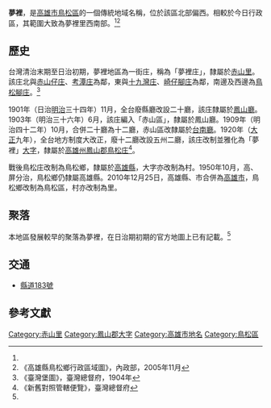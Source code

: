 {{noteTA　
|1 = zh-cn:庄; zh-hk:庄; zh-tw:庄;
}}
'''夢裡'''，是[[高雄市|高雄市]][[鳥松區|鳥松區]]的一個傳統地域名稱，位於該區北部偏西。相較於今日行政區，其範圍大致為夢裡里西南部。<ref name="臺灣堡圖"/><ref name="鳥松鄉地圖">《高雄縣鳥松鄉行政區域圖》，內政部，2005年11月</ref>

== 歷史 ==
台灣清治末期至日治初期，夢裡地區為一街庄，稱為「夢裡庄」，隸屬於[[赤山里_(堡里)|赤山里]]。該庄北與[[赤山仔庄|赤山仔庄]]、[[考潭庄|考潭庄]]為鄰，東與[[十九灣庄|十九灣庄]]、[[崎子腳_(高雄市)|崎仔腳庄]]為鄰，南邊及西邊為[[鳥松腳庄|鳥松腳庄]]。<ref name="臺灣堡圖">《臺灣堡圖》，臺灣總督府，1904年</ref>

1901年（日治[[明治|明治]]三十四年）11月，全台廢縣廳改設二十廳，該庄隸屬於[[鳳山廳|鳳山廳]]。1903年（明治三十六年）6月，該庄編入「赤山區」，隸屬於鳳山廳。1909年（明治四十二年）10月，合併二十廳為十二廳，赤山區改隸屬於[[台南廳|台南廳]]。1920年（[[大正|大正]]九年），全台地方制度大改正，廢十二廳改設五州二廳，該庄改制並雅化為「夢裡」[[大字|大字]]，隸屬於[[高雄州|高雄州]][[鳳山郡|鳳山郡]][[鳥松庄|鳥松庄]]<ref>《新舊對照管轄便覽》，臺灣總督府</ref>。

戰後鳥松庄改制為鳥松鄉，隸屬於[[高雄縣|高雄縣]]，大字亦改制為村。1950年10月，高、屏分治，鳥松鄉仍隸屬高雄縣。2010年12月25日，高雄縣、市合併為[[高雄市|高雄市]]，鳥松鄉改制為鳥松區，村亦改制為里。

==聚落==
本地區發展較早的聚落為夢裡，在日治期初期的官方地圖上已有記載。<ref name="臺灣堡圖"/>

== 交通 ==
*[[縣道183號|縣道183號]]

== 參考文獻 ==
{{reflist}}

{{鳳山郡}}

[[Category:赤山里|Category:赤山里]]
[[Category:鳳山郡大字|Category:鳳山郡大字]]
[[Category:高雄市地名|Category:高雄市地名]]
[[Category:鳥松區|Category:鳥松區]]